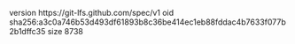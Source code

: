 version https://git-lfs.github.com/spec/v1
oid sha256:a3c0a746b53d493df61893b8c36be414ec1eb88fddac4b7633f077b2b1dffc35
size 8738
